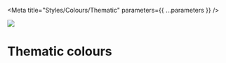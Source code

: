 

<Meta title="Styles/Colours/Thematic" parameters={{ ...parameters }} />

![](https://graphics.thomsonreuters.com/style-assets/images/logos/reuters-graphics-logo/svg/graphics-logo-color-dark.svg)

# Thematic colours

<CopyColourTable
  title="Thomson Reuters"
  body={extractCssColourVariables(trScheme)}
  included
  partial="thematic/_tr.scss"
/>

<CopyColourTable
  title="Nord"
  body={extractCssColourVariables(nordScheme)}
  partial="thematic/_nord.scss"
/>
